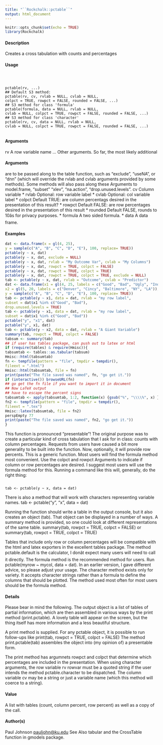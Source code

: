 ```yaml
---
title: "``Rockchalk::pctable``"
output: html_document
---
```


```r
knitr::opts_chunk$set(echo = TRUE)
library(Rockchalk)
``` 
#### Description
Creates a cross tabulation with counts and percentages



#### Usage
<pre><code>


pctable(rv, ...)
## Default S3 method:
pctable(rv, cv, rvlab = NULL, cvlab = NULL,
colpct = TRUE, rowpct = FALSE, rounded = FALSE, ...)
## S3 method for class 'formula'
pctable(formula, data = NULL, rvlab = NULL,
cvlab = NULL, colpct = TRUE, rowpct = FALSE, rounded = FALSE, ...)
## S3 method for class 'character'
pctable(rv, cv, data = NULL, rvlab = NULL,
cvlab = NULL, colpct = TRUE, rowpct = FALSE, rounded = FALSE, ...)

</code></pre>
#### Arguments

rv A row variable name
... Other arguments. So far, the most likely additional 
</code></pre>
#### Arguments
 are to be passed
along to the table function, such as "exclude", "useNA", or "dnn" (which will
override the rvlab and cvlab arguments provided by some methods). Some
methods will also pass along these Arguments
 to model.frame, "subset" "xlev",
"na.action", "drop.unused.levels".
cv Column variable
* rvlab Optional: row variable label
* cvlab Optional: col variable label
* colpct Default TRUE: are column percentags desired in the presentation of this result?
* rowpct Default FALSE: are row percentages desired in the presentation of this result
* rounded Default FALSE, rounds to 10âs for privacy purposes.
* formula A two sided formula.
* data A data frame.

#### Examples
```r


dat <- data.frame(x = gl(4, 25),
y = sample(c("A", "B", "C", "D", "E"), 100, replace= TRUE))
pctable(y ~ x, dat)
pctable(y ~ x, dat, exclude = NULL)
pctable(y ~ x, dat, rvlab = "My Outcome Var", cvlab = "My Columns")
pctable(y ~ x, dat, rowpct = TRUE, colpct = FALSE)
pctable(y ~ x, dat, rowpct = TRUE, colpct = TRUE)
pctable(y ~ x, dat, rowpct = TRUE, colpct = TRUE, exclude = NULL)
tab <- pctable(y ~ x, dat, rvlab = "Outcome", cvlab = "Predictor")
dat <- data.frame(x1 = gl(4, 25, labels = c("Good", "Bad", "Ugly", "Indiff")),
x2 = gl(5, 20, labels = c("Denver", "Cincy", "Baltimore", "NY", "LA")),
y = sample(c("A", "B", "C", "D", "E"), 100, replace= TRUE))
tab <- pctable(y ~ x1, data = dat, rvlab = "my row label",
subset = dat$x1 %in% c("Good", "Bad"),
drop.unused.levels = TRUE)
tab <- pctable(y ~ x1, data = dat, rvlab = "my row label",
subset = dat$x1 %in% c("Good", "Bad"))
pctable("y", "x1", dat)
pctable("y", x1, dat)
tab <- pctable(y ~ x2, data = dat, rvlab = "A Giant Variable")
summary(tab, rowpct = TRUE, colpct = FALSE)
tabsum <- summary(tab)
## if user has tables package, can push out to latex or html
if (require(tables) & require(Hmisc)){
tabsumtab <- tables::as.tabular(tabsum)
Hmisc::html(tabsumtab)
fn <- tempfile(pattern = "file", tmpdir = tempdir(),
fileext = ".html")
Hmisc::html(tabsumtab, file = fn)
print(paste("The file saved was named", fn, "go get it."))
if (interactive()) browseURL(fn)
## go get the fn file if you want to import it in document
## Now LaTeX output
## have to escape the percent signs
tabsumtab <- apply(tabsumtab, 1:2, function(x) {gsub("%", "\\\\%", x) })
fn2 <- tempfile(pattern = "file", tmpdir = tempdir(),
fileext = ".tex")
Hmisc::latex(tabsumtab, file = fn2)
perspEmpty 77
print(paste("The file saved was named", fn2, "go get it."))
}
```

This function is pronounced "presentable"! The original purpose was to create a particular kind of cross tabulation that I ask for in class: counts with column percentages. Requests from users have caused a bit more generality to be built into the function. Now, optionally, it will provide row percents. This is a generic function. Most users will find the formula method most convenient. Use
the colpct and rowpct  Arguments  to indicate if column or row percentages are desired.
I suggest most users will use the formula method for this. Running a command like this will, generally, do the right thing:

<pre><code>
tab <- pctable(y ~ x, data = dat)
</code></pre>

There is also a method that will work with characters representing variable names.
tab <- pctable("y", "x", data = dat)

Running the function should write a table in the output console, but it also creates an object (tab).
That object can be displayed in a number of ways. A summary method is provided, so one could look at different representations of the same table.
summary(tab, rowpct = TRUE, colpct = FALSE)
or
summary(tab, rowpct = TRUE, colpct = TRUE)

Tables that include only row or column percentages will be compatible with the html and latex exporters in the excellent tables package.
The method pctable.default is the calculator, I donât expect many users will need to call it directly.
The formula method is the recommended method for users. Run pctable(myrow ~ mycol, data = dat).
In an earlier version, I gave different advice, so please adjust your usage.
The character method exists only for variety. It accepts character strings rather than a formula to define the columns that should be plotted. The method used most often for most users should be the formula method.

#### Details

Please bear in mind the following. The output object is a list of tables of partial information, which are then assembled in various ways by the print method (print.pctable). A lovely table will appear on the screen, but the thing itself has more information and a less beautiful structure.

A print method is supplied. For any pctable object, it is possible to run follow-ups like print(tab, rowpct = TRUE, colpct = FALSE)
The method print.pctable(tab) assembles the object into (my opinion of) a presentable form.

The print method has argumnets rowpct and colpct that determine which percentages are included in the presentation.
When using character arguments, the row variable rv rowvar must be a quoted string if the user intends the method pctable.character to be dispatched. The column variable cv may be a string or just a variable name (which this method will coerce to a string).

#### Value
A list with tables (count, column percent, row percent) as well as a copy of the call.

#### Author(s)
Paul Johnson <pauljohn@ku.edu>
See Also
tabular and the CrossTable function in gmodels package.

